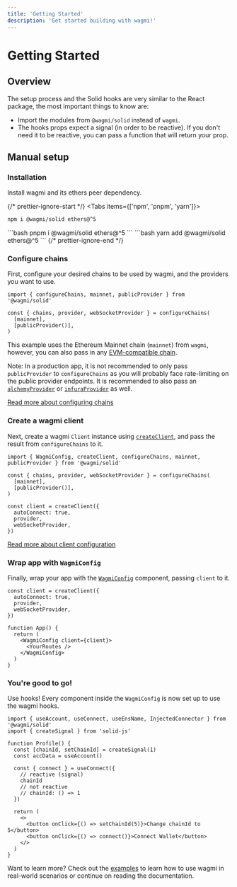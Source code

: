 ```yaml
---
title: 'Getting Started'
description: 'Get started building with wagmi!'
---
```



# Getting Started

## Overview

The setup process and the Solid hooks are very similar to the React package, the most important things to know are:
- Import the modules from `@wagmi/solid` instead of `wagmi`.
- The hooks props expect a signal (in order to be reactive). If you don't need it to be reactive, you can pass a function that will return your prop.

## Manual setup

### Installation

Install wagmi and its ethers peer dependency.

{/* prettier-ignore-start */}
<Tabs items={['npm', 'pnpm', 'yarn']}>
  <Tab>
```bash
npm i @wagmi/solid ethers@^5
```
  </Tab>
  <Tab>
```bash
pnpm i @wagmi/solid ethers@^5
```
  </Tab>
  <Tab>
```bash
yarn add @wagmi/solid ethers@^5
```
  </Tab>
</Tabs>
{/* prettier-ignore-end */}

### Configure chains

First, configure your desired chains to be used by wagmi, and the providers you want to use.

```tsx
import { configureChains, mainnet, publicProvider } from '@wagmi/solid'

const { chains, provider, webSocketProvider } = configureChains(
  [mainnet],
  [publicProvider()],
)
```

This example uses the Ethereum Mainnet chain (`mainnet`) from `wagmi`, however, you can also pass in any [EVM-compatible chain](/solid/chains).

Note: In a production app, it is not recommended to only pass `publicProvider` to `configureChains` as you will probably face rate-limiting on the public provider endpoints. It is recommended to also pass an [`alchemyProvider`](/react/providers/alchemy) or [`infuraProvider`](/react/providers/infura) as well.

[Read more about configuring chains](/solid/providers/configuring-chains)

### Create a wagmi client

Next, create a wagmi `Client` instance using [`createClient`](/solid/client), and pass the result from `configureChains` to it.

```tsx {9-13}
import { WagmiConfig, createClient, configureChains, mainnet, publicProvider } from '@wagmi/solid'

const { chains, provider, webSocketProvider } = configureChains(
  [mainnet],
  [publicProvider()],
)

const client = createClient({
  autoConnect: true,
  provider,
  webSocketProvider,
})
```

[Read more about client configuration](/solid/client)

### Wrap app with `WagmiConfig`

Finally, wrap your app with the [`WagmiConfig`](/solid/WagmiConfig) component, passing `client` to it.

```tsx {9-11}
const client = createClient({
  autoConnect: true,
  provider,
  webSocketProvider,
})

function App() {
  return (
    <WagmiConfig client={client}>
      <YourRoutes />
    </WagmiConfig>
  )
}
```

### You're good to go!

Use hooks! Every component inside the `WagmiConfig` is now set up to use the wagmi hooks.

```tsx {5,6,7-9}
import { useAccount, useConnect, useEnsName, InjectedConnector } from '@wagmi/solid'
import { createSignal } from 'solid-js'

function Profile() {
  const [chainId, setChainId] = createSignal(1)
  const accData = useAccount()

  const { connect } = useConnect({
    // reactive (signal)
    chainId
    // not reactive
    // chainId: () => 1
  })

  return (
    <>
      <button onClick={() => setChainId(5)}>Change chainId to 5</button>
      <button onClick={() => connect()}>Connect Wallet</button>
    </>
  )
}
```

Want to learn more? Check out the [examples](/examples/connect-wallet) to learn how to use wagmi in real-world scenarios or continue on reading the documentation.
